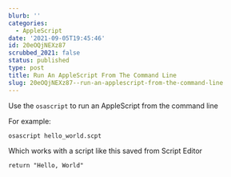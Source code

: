 ```yaml
---
blurb: ''
categories:
  - AppleScript
date: '2021-09-05T19:45:46'
id: 20eOQjNEXz87
scrubbed_2021: false
status: published
type: post
title: Run An AppleScript From The Command Line
slug: 20eOQjNEXz87--run-an-applescript-from-the-command-line
---
```


Use the `osascript` to run an AppleScript from the command line

For example:

```
osascript hello_world.scpt
```

Which works with a script like this saved from Script Editor

```
return "Hello, World"
```
